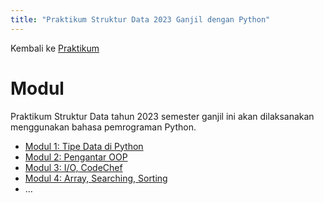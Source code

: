 ```yaml
---
title: "Praktikum Struktur Data 2023 Ganjil dengan Python"
---
```


Kembali ke [Praktikum](../../../../praktikum.qmd)

# Modul

Praktikum Struktur Data tahun 2023 semester ganjil ini akan dilaksanakan menggunakan bahasa pemrograman Python.

* [Modul 1: Tipe Data di Python](Strukdat2023_Modul01.ipynb)
* [Modul 2: Pengantar OOP](Strukdat2023_Modul02.ipynb)
* [Modul 3: I/O, CodeChef](Strukdat2023_Modul03.ipynb)
* [Modul 4: Array, Searching, Sorting](Strukdat2023_Modul04.ipynb)
* ...
